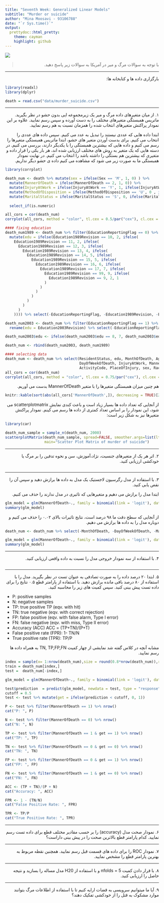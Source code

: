 ```yaml
---
title: "Seventh Week: Generalized Linear Models"
subtitle: "Murder or suicide"
author: "Mina Moosavi - 93106788"
date: "`r Sys.time()`"
output:
  prettydoc::html_pretty:
    theme: cayman
    highlight: github
---
```


<div align="center">
<img  src="images/giraffe-suicide-fail-cartoon.jpg"  align = 'center'>
</div>

> <p dir="RTL"> 
با توجه به سوالات مرگ و میر در آمریکا به سوالات زیر پاسخ دهید.
</p>

***

<p dir="RTL">
بارگزاری داده ها و کتابخانه ها:
</p>

```r
library(readxl)
library(dplyr)

death = read.csv("data/murder_suicide.csv")
```

***

<p dir="RTL">
۱. از میان متغیرهای داده مرگ و میر یک زیرمجموعه ایی بدون حشو در نظر بگیرید.
ماتریس همبستگی متغیرهای مختلف را به دست آورده و سپس رسم نمایید. علاوه بر این نمودار پراکنش متغیرهای انتخاب شده را همزمان نسبت به هم رسم نمایید.
</p>

<p dir="RTL">
ابتدا داده هایی که عددی نیستند را تبدیل به عدد می کنیم. سپس داده های عددی را انتخاب می کنیم.
برای بدست آوردن متغیر های حشو، ابتدا ماتریس همبستگی متغیرها را رسم می کنیم و داده هایی که بیشترین همبستگی را با یکدیگر دارند، بررسی می کنیم. در دسته هایی که یک متغیر به روش های مختلف ارزیابی شده اند، هر بار یکی را قرار داده و متغیری که بیشترین هم بستگی را داشته باشد را انتخاب می کنیم. در نهایت نمودار همبستگی ما به صورت زیر می شود که مشاهده می کنیم داده ی حشو دیگر نداریم.
</p>

```r
library(corrplot)

death_num <- death %>% mutate(sex = ifelse(Sex == 'M', 1, 0) ) %>% 
  mutate(MannerOfDeath = ifelse(MannerOfDeath == 2, 1, 0)) %>% 
  mutate(InjuryAtWork = ifelse(InjuryAtWork == 'Y', 1, ifelse(InjuryAtWork == 'N', 0, -1))) %>% 
  mutate(MethodOfDisposition = ifelse(MethodOfDisposition == 'U', 0 , ifelse(MethodOfDisposition == 'O', 1 , ifelse(MethodOfDisposition == 'B', 2 , 3)))) %>% 
  mutate(MaritalStatus = ifelse(MaritalStatus == 'S', 0, ifelse(MaritalStatus == 'M', 1, ifelse(MaritalStatus == 'W', 2, 
                                                                                                ifelse(MaritalStatus == 'D', 3, 9))))) %>% 
  select_if(is.numeric)

all_cors = cor(death_num)
corrplot(all_cors, method = "color", tl.cex = 0.5/par("cex"), cl.cex = 0.5/par("cex"))

#### fixing education
death_num1989 <- death_num %>% filter(EducationReportingFlag == 0) %>% 
  mutate(edu = ifelse(Education1989Revision == 10, 2, ifelse(
    Education1989Revision == 11, 2, ifelse(
      Education1989Revision == 12, 3, ifelse(
        Education1989Revision == 13, 4, ifelse(
          Education1989Revision == 14, 5, ifelse(
            Education1989Revision == 15, 5, ifelse(
              Education1989Revision == 16, 6, ifelse(
                Education1989Revision == 17, 7, ifelse(
                  Education1989Revision == 99, 9, ifelse(
                    Education1989Revision == 9, 2, 1
                  )
                )
              )
            )
          )
        )
      )
    )))) %>% select(-EducationReportingFlag, -Education1989Revision, -Education2003Revision)

death_num2003 <- death_num %>% filter(EducationReportingFlag == 1) %>% 
  rename(edu = Education2003Revision) %>% select(-EducationReportingFlag, -Education1989Revision)

death_num2003$edu <- ifelse(death_num2003$edu == 8, 7, death_num2003$edu)

death_num <- rbind(death_num2003, death_num1989)

#### selecting data
death_num <- death_num %>% select(ResidentStatus, edu, MonthOfDeath, AgeRecode27, PlaceOfDeathAndDecedentsStatus, 
                                  DayOfWeekOfDeath, InjuryAtWork, MannerOfDeath, MethodOfDisposition, MaritalStatus,
                                  ActivityCode, PlaceOfInjury, sex, RaceRecode3, CauseRecode39)
all_cors = cor(death_num)
corrplot(all_cors, method = "color", tl.cex = 0.75/par("cex"), cl.cex = 0.75/par("cex"))
```

<p dir="RTL">
هم چنین میزان همبستگی متغیرها را با متغیر
MannerOfDeath
بدست می آوریم.
</p>

```r
knitr::kable(sort(abs(all_cors['MannerOfDeath',]), decreasing = TRUE)[2:15])
```

<p dir="RTL">
از آنجایی که تعداد داده ها بسیار زیاد است و باعث کندی نمایش
scatterplotmatrix 
می شود، این نمودار را بر اساس تعداد کمتری از داده ها رسم می کینم.
نمودار پراکنش متغیرها نیز به شکل زیر است:
</p>

```r
library(car)

death_num_sample = sample_n(death_num, 2000)
scatterplotMatrix(death_num_sample, spread=FALSE, smoother.args=list(lty=2), 
                  main="Scatter Plot Matrix of murder of suicide")
```

***

<p dir="RTL">
۲. اثر هر یک از متغیرهای جنسیت، نژاد،آموزش، سن و نحوه تدفین را بر مرگ یا خودکشی ارزیابی کنید.
</p>

<p dir="RTL">

</p>

```r

```

***

<p dir="RTL">
۳. با استفاده از مدل رگرسیون لاجستیک یک مدل به داده ها برازش دهید و سپس آن را نقص یابی کنید.
</p>

<p dir="RTL">
ابتدا مدل را برازش می دهیم و متغیرهایی که تاثیری در مدل ندارند را حذف می کنیم.
</p>

```r
glm_model = glm(MannerOfDeath~., family = binomial(link = 'logit'), data = death_num)
summary(glm_model)
```

<p dir="RTL">
از آنجایی که سطح دقت ما ۹۸ درصد است، نتایج تاثیرات بالای ۰.۰۲ را حذف می کنیم و دوباره مدل را به داده ها برازش می دهیم.
</p>

```r
death_num <- death_num %>% select(-MonthOfDeath, -DayOfWeekOfDeath, -MaritalStatus)

glm_model = glm(MannerOfDeath~., family = binomial(link = 'logit'), data = death_num)
summary(glm_model)
```

***

<p dir="RTL">
۴. با استفاده از سه نمودار خروجی مدل را نسبت به داده واقعی ارزیابی کنید.
</p>

```r

```
<p dir="RTL">

</p>

***

<p dir="RTL">
۵. ابتدا ۲۰ درصد داده را به صورت تصادفی به عنوان تست در نظر بگیرید. مدل را با استفاده از ۸۰ درصد باقی مانده برازش دهید. با استفاده از پارامتر قطع ۰.۵ نتایج را برای داده تست پیش بینی کنید. سپس کمیت های زیر را محاسبه کنید.
</p>

* P: positive samples
* N: negative samples
* TP: true positive TP (eqv. with hit)
* TN: true negative (eqv. with correct rejection)
* FP: false positive (eqv. with false alarm, Type I error)
* FN: false negative (eqv. with miss, Type II error)
* Accuracy (ACC) ACC = (TP+TN)/(P+T)
* False positive rate (FPR): 1- TN/N
* True positive rate (TPR): TP/P

<p dir="RTL">
مشابه آنچه در کلاس گفته شد نمایشی از  چهار کمیت 
TN, TP,FP,FN
به همراه داده ها رسم نمایید.
</p>

<p dir="RTL">

</p>

```r
index = sample(x= 1:nrow(death_num),size = round(0.8*nrow(death_num)),replace = F)
train = death_num[index,] 
test =  death_num[-index,]

glm_model = glm(MannerOfDeath~., family = binomial(link = 'logit'), data = train)

test$prediction  = predict(glm_model, newdata = test, type = "response")
cutoff = 0.5
test <- test %>% mutate(get = ifelse(prediction < cutoff, 0, 1))

P <- test %>% filter(MannerOfDeath == 1) %>% nrow()
cat("P: ", P)

N <- test %>% filter(MannerOfDeath == 0) %>% nrow()
cat("N: ", N)

TP <- test %>% filter(MannerOfDeath == 1 & get == 1) %>% nrow()
cat("TP: ", TP)

TN <- test %>% filter(MannerOfDeath == 0 & get == 0) %>% nrow()
cat("TN: ", TN)

FP <- test %>% filter(MannerOfDeath == 0 & get == 1) %>% nrow()
cat("FP: ", FP)

FN <- test %>% filter(MannerOfDeath == 1 & get == 0) %>% nrow()
cat("FN: ", FN)

ACC <- (TP + TN)/(P + N)
cat("Accuracy: ", ACC)

FPR <- 1 - (TN/N)
cat("False Positive Rate: ", FPR)

TPR <- TP/P
cat("True Positive Rate: ", TPR)
```

***

<p dir="RTL">
۶. نمودار صحت مدل (accuracy) را بر حسب مقادیر مختلف قطع برای داده تست رسم نمایید. کدام پارامتر قطع بالاترین صحت را در پیش بینی داراست؟
</p>

***

<p dir="RTL">
۷. نمودار 
ROC
 را برای داده های قسمت قبل رسم نمایید. همچنین نقطه مربوط به بهترین پارامتر قطع را مشخص نمایید.
</p>

***

<p dir="RTL">
۸. با قرار دادن کمیت 
nfolds = 5
و با استفاده از 
H20
مدل مساله را بسازید و نتیجه حاصل را ارزیابی کنید.
</p>

***

<p dir="RTL"> 
۹. آیا ما میتوانیم سرویسی به قضات ارایه کنیم تا با استفاده از اطلاعات مرگ بتوانند موارد مشکوک به قتل را از خودکشی تفکیک دهند؟
</p>


